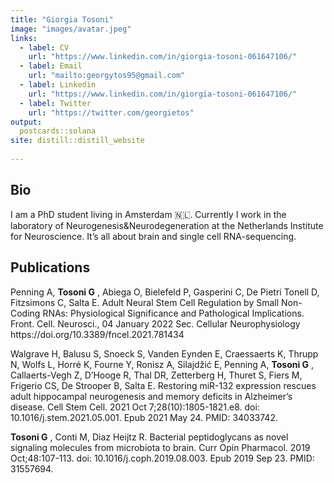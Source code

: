 ```yaml
---
title: "Giorgia Tosoni"
image: "images/avatar.jpeg"
links:
  - label: CV
    url: "https://www.linkedin.com/in/giorgia-tosoni-061647106/"
  - label: Email
    url: "mailto:georgytos95@gmail.com"
  - label: Linkedin
    url: "https://www.linkedin.com/in/giorgia-tosoni-061647106/"
  - label: Twitter
    url: "https://twitter.com/georgietos"
output:
  postcards::solana
site: distill::distill_website
  
---
```

 
## Bio

I am a PhD student living in Amsterdam 🇳🇱.
Currently I work in the laboratory of Neurogenesis&Neurodegeneration at the Netherlands Institute for Neuroscience. 
It’s all about brain and single cell RNA-sequencing.


## Publications

Penning A, **Tosoni G** , Abiega O, Bielefeld P, Gasperini C, De Pietri Tonell D, Fitzsimons C, Salta E. Adult Neural Stem Cell Regulation by Small Non-Coding RNAs: Physiological Significance and Pathological Implications. Front. Cell. Neurosci., 04 January 2022 Sec. Cellular Neurophysiology https://doi.org/10.3389/fncel.2021.781434

Walgrave H, Balusu S, Snoeck S, Vanden Eynden E, Craessaerts K, Thrupp N, Wolfs L, Horré K, Fourne Y, Ronisz A, Silajdžić E, Penning A, **Tosoni G** , Callaerts-Vegh Z, D'Hooge R, Thal DR, Zetterberg H, Thuret S, Fiers M, Frigerio CS, De Strooper B, Salta E. Restoring miR-132 expression rescues adult hippocampal neurogenesis and memory deficits in Alzheimer's disease. Cell Stem Cell. 2021 Oct 7;28(10):1805-1821.e8. doi: 10.1016/j.stem.2021.05.001. Epub 2021 May 24. PMID: 34033742.

**Tosoni G** , Conti M, Diaz Heijtz R. Bacterial peptidoglycans as novel signaling molecules from microbiota to brain. Curr Opin Pharmacol. 2019 Oct;48:107-113. 
doi: 10.1016/j.coph.2019.08.003. Epub 2019 Sep 23. PMID: 31557694.








